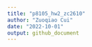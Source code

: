 ```yaml
---
title: "p8105_hw2_zc2610"
author: "Zuoqiao Cui"
date: "2022-10-01"
output: github_document
---
```


